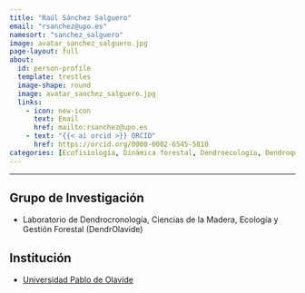 ```yaml
---
title: "Raúl Sánchez Salguero"
email: "rsanchez@upo.es"  
namesort: "sanchez_salguero"
image: avatar_sanchez_salguero.jpg
page-layout: full
about: 
  id: person-profile
  template: trestles
  image-shape: round
  image: avatar_sanchez_salguero.jpg
  links:
    - icon: new-icon
      text: Email
      href: mailto:rsanchez@upo.es
    - text: "{{< ai orcid >}} ORCID"
      href: https://orcid.org/0000-0002-6545-5810
categories: [Ecofisiología, Dinámica forestal, Dendroecología, Dendroquímica, Modelización]
---
```

 
<hr>

:::{#person-profile}

## Grupo de Investigación
- Laboratorio de Dendrocronología, Ciencias de la Madera, Ecología y Gestión Forestal (DendrOlavide)

## Institución
- [Universidad Pablo de Olavide](https://www.upo.es/)

:::
